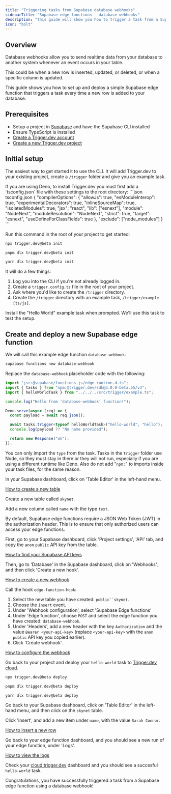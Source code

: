 ```yaml
---
title: "Triggering tasks from Supabase database webhooks"
sidebarTitle: "Supabase edge functions - database webhooks"
description: "This guide will show you how to trigger a task from a Supabase edge function, and then view the run."
icon: "bolt"
---
```



## Overview

Database webhooks allow you to send realtime data from your database to another system whenever an event occurs in your table.

This could be when a new row is inserted, updated, or deleted, or when a specific column is updated.

This guide shows you how to set up and deploy a simple Supabase edge function that triggers a task every time a new row is added to your database.

## Prerequisites

- Setup a project in [Supabase](https://supabase.com/) and have the Supabase CLI installed
- Ensure TypeScript is installed
- [Create a Trigger.dev account](https://cloud.trigger.dev)
- [Create a new Trigger.dev project](/guides/dashboard/creating-a-project)

## Initial setup

<Steps>

<Step title="Run the CLI `init` command">

The easiest way to get started it to use the CLI. It will add Trigger.dev to your existing project, create a `/trigger` folder and give you an example task.

<Note>
If you are using Deno, to install Trigger.dev you must first add a `tsconfig.json` file with these settings to the root directory:
<Accordion title="tsconfig.json file to add">
```json tsconfig.json
{
  "compilerOptions": {
    "allowJs": true,
    "esModuleInterop": true,
    "experimentalDecorators": true,
    "inlineSourceMap": true,
    "isolatedModules": true,
    "jsx": "react",
    "lib": ["esnext"],
    "module": "NodeNext",
    "moduleResolution": "NodeNext",
    "strict": true,
    "target": "esnext",
    "useDefineForClassFields": true
  },
  "exclude": ["node_modules"]
}
```
</Accordion>
</Note>

Run this command in the root of your project to get started:

<CodeGroup>

```bash npm
npx trigger.dev@beta init
```

```bash pnpm
pnpm dlx trigger.dev@beta init
```

```bash yarn
yarn dlx trigger.dev@beta init
```

</CodeGroup>

It will do a few things:

1. Log you into the CLI if you're not already logged in.
2. Create a `trigger.config.ts` file in the root of your project.
3. Ask where you'd like to create the `/trigger` directory.
4. Create the `/trigger` directory with an example task, `/trigger/example.[ts/js]`.

Install the "Hello World" example task when prompted. We'll use this task to test the setup.

</Step>
  <CliDevStep />
  <CliRunTestStep />
  <CliViewRunStep />
</Steps>

## Create and deploy a new Supabase edge function

<Steps>

<Step title="Create a new edge function using the Supabase CLI">

We will call this example edge function `database-webhook`.

```bash
supabase functions new database-webhook
```

</Step>

<Step title="Update the edge function code">

Replace the `database-webhook` placeholder code with the following:

```ts database-webhook/index.ts
import "jsr:@supabase/functions-js/edge-runtime.d.ts";
import { tasks } from "npm:@trigger.dev/sdk@3.0.0-beta.55/v3";
import { helloWorldTask } from "../../../src/trigger/example.ts";

console.log("Hello from 'database-webhook' function!");

Deno.serve(async (req) => {
  const payload = await req.json();

  await tasks.trigger<typeof helloWorldTask>("hello-world", "hello");
  console.log(payload ?? "No name provided");

  return new Response("ok");
});
```

<Note>You can only import the `type` from the task.</Note>
<Note>
  Tasks in the `trigger` folder use Node, so they must stay in there or they will not run,
  especially if you are using a different runtime like Deno. Also do not add "`npm:`" to imports
  inside your task files, for the same reason.
</Note>

</Step>

<Step title="Create a new database">

In your Supabase dashboard, click on 'Table Editor' in the left-hand menu.

[How to create a new table]()

Create a new table called `skynet`.

Add a new column called `name` with the type `text`.

</Step>

<Step title="Configure JWT settings">

By default, Supabase edge functions require a JSON Web Token (JWT) in the authorization header. This is to ensure that only authorized users can access your edge functions.

First, go to your Supabase dashboard, click 'Project settings', 'API' tab, and copy the `anon` `public` API key from the table.

[How to find your Supabase API keys]()

Then, go to 'Database' in the Supabase dashboard, click on 'Webhooks', and then click 'Create a new hook'.

[How to create a new webhook]()

Call the hook `edge-function-hook`:

1. Select the new table you have created: `public``skynet`.
2. Choose the `insert` event.
3. Under 'Webhook configuration', select 'Supabase Edge functions'
4. Under 'Edge function', choose `POST` and select the edge function you have created: `database-webhook`.
5. Under 'Headers', add a new header with the key `Authorization` and the value `Bearer <your-api-key>` (replace `<your-api-key>` with the `anon` `public` API key you copied earlier).
6. Click 'Create webhook'.

[How to configure the webhook]()

</Step>

<Step title="Deploy your 'Hello World' task">

Go back to your project and deploy your `hello-world` task to [Trigger.dev cloud](https://cloud.trigger.dev).

<CodeGroup>

```bash npm
npx trigger.dev@beta deploy
```

```bash pnpm
pnpm dlx trigger.dev@beta deploy
```

```bash yarn
yarn dlx trigger.dev@beta deploy
```

</CodeGroup>

</Step>

<Step title="Trigger your new database webhook edge function">

Go back to your Supabase dashboard, click on 'Table Editor' in the left-hand menu, and then click on the `skynet` table.

Click 'insert', and add a new item under `name`, with the value `Sarah Connor`.

[How to insert a new row]()

Go back to your edge function dashboard, and you should see a new run of your edge function, under 'Logs'.

[How to view the logs]()

Check your [cloud.trigger.dev](http://cloud.trigger.dev) dashboard and you should see a succesful `hello-world` task.

Congratulations, you have successfully triggered a task from a Supabase edge function using a database webhook!

</Step>

</Steps>

<UsefulNextSteps />
